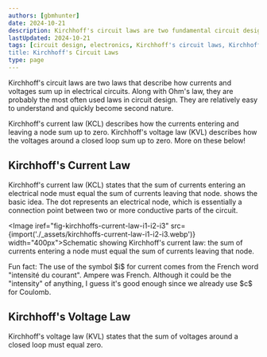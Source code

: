 ```yaml
---
authors: [gbmhunter]
date: 2024-10-21
description: Kirchhoff's circuit laws are two fundamental circuit design laws that describe the sums of currents and voltages in electrical circuits.
lastUpdated: 2024-10-21
tags: [circuit design, electronics, Kirchhoff's circuit laws, Kirchhoff, KCL, KVL, current, voltage, nodes, loops, circuits]
title: Kirchhoff's Circuit Laws
type: page
---
```


<WarningIsNotes />

Kirchhoff's circuit laws are two laws that describe how currents and voltages sum up in electrical circuits. Along with Ohm's law, they are probably the most often used laws in circuit design. They are relatively easy to understand and quickly become second nature.

Kirchhoff's current law (KCL) describes how the currents entering and leaving a node sum up to zero. Kirchhoff's voltage law (KVL) describes how the voltages around a closed loop sum up to zero. More on these below!

## Kirchhoff's Current Law

Kirchhoff's current law (KCL) states that the sum of currents entering an electrical node must equal the sum of currents leaving that node. <IRef iref="fig-kirchhoffs-current-law-i1-i2-i3" /> shows the basic idea. The dot represents an electrical node, which is essentially a connection point between two or more conductive parts of the circuit.

<Image iref="fig-kirchhoffs-current-law-i1-i2-i3" src={import('./_assets/kirchhoffs-current-law-i1-i2-i3.webp')} width="400px">Schematic showing Kirchhoff's current law: the sum of currents entering a node must equal the sum of currents leaving that node.</Image>

<Aside type="tip">
Fun fact: The use of the symbol $i$ for current comes from the French word "intensité du courant". Ampere was French. Although it could be the "intensity" of anything, I guess it's good enough since we already use $c$ for Coulomb.
</Aside>

## Kirchhoff's Voltage Law

Kirchhoff's voltage law (KVL) states that the sum of voltages around a closed loop must equal zero.

